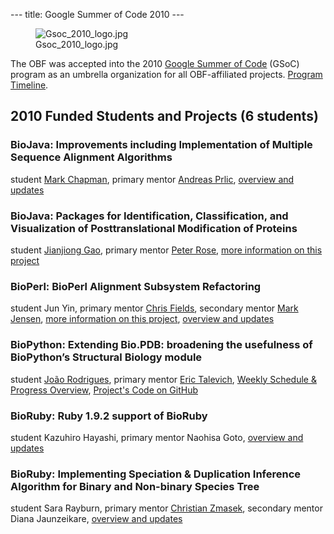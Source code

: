 ---
title: Google Summer of Code 2010
---

[[Image:Gsoc_2010_logo.jpg|right|link=http://code.google.com/soc]] 

The OBF was accepted into the 2010 [http://code.google.com/soc Google Summer of Code] (GSoC) program as an umbrella organization for all OBF-affiliated projects. [http://socghop.appspot.com/document/show/gsoc_program/google/gsoc2010/timeline Program Timeline].

== 2010 Funded Students and Projects (6 students) ==

=== BioJava: Improvements including Implementation of Multiple Sequence Alignment Algorithms ===

student [http://biojava.org/wiki/Mark_Chapman Mark Chapman], primary mentor [http://biojava.org/wiki/Andreas_Prlic Andreas Prlic], [http://biojava.org/wiki/GSoC:MSA overview and updates]

=== BioJava: Packages for Identification, Classification, and Visualization of Posttranslational Modification of Proteins ===

student [http://www.biojava.org/wiki/Jianjiong_Gao Jianjiong Gao], primary mentor [http://www.linkedin.com/in/peterrose Peter Rose], [http://www.biojava.org/wiki/GSoC:PTM more information on this project]

=== BioPerl: BioPerl Alignment Subsystem Refactoring ===

student Jun Yin, primary mentor [http://bioperl.org/wiki/User:Cjfields Chris Fields], secondary mentor [http://bioperl.org/wiki/User:Majensen Mark Jensen], [http://bioperl.org/wiki/Google_Summer_of_Code#Alignment_Subsystem_Refactoring more information on this project], [http://gsoc2010-junyin.blogspot.com/ overview and updates]

=== BioPython: Extending Bio.PDB: broadening the usefulness of BioPython’s Structural Biology module ===

student [http://www.biopython.org/wiki/User:Joaor João Rodrigues], primary mentor [http://eric.talevich.com/ Eric Talevich], [http://www.biopython.org/wiki/GSOC2010_Joao Weekly Schedule & Progress Overview], [http://github.com/JoaoRodrigues/biopython/tree/GSOC2010 Project's Code on GitHub]

=== BioRuby: Ruby 1.9.2 support of BioRuby ===

student Kazuhiro Hayashi, primary mentor Naohisa Goto, [http://gsoc2010kh.blogspot.com/ overview and updates]

=== BioRuby: Implementing Speciation & Duplication Inference Algorithm for Binary and Non-binary Species Tree ===

student Sara Rayburn, primary mentor [http://www.linkedin.com/in/cmzmasek Christian Zmasek], secondary mentor Diana Jaunzeikare, [http://wiki.github.com/srayburn/bioruby/gsoc-2010-implementing-sdi-project-updates overview and updates]
